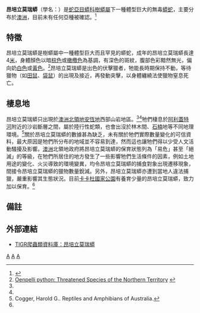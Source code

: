 {{Speciesbox
| taxon = Morelia oenpelliensis
| binomial_authority = Gow, 1977
| synonyms = * ''Python oenpelliensis'' - Gow, 1977
* ''Morelia oenpelliensis'' - Cogger, Cameron & Cogger, 1983
* ''Australiasis oenpelliensis'' - Wells & Wellington, 1984
* ''Nyctophylopython oenpelliensis'' - Wells & Wellington, 1985
* ''M''[''orelia'']. ''oenpelliensis'' - Kluge, 1993<ref name="McD99">McDiarmid RW, Campbell JA, Touré T. 1999. Snake Species of the World: A Taxonomic and Geographic Reference, vol. 1. Herpetologists' League. 511 pp. ISBN 1-893777-00-6 (series). ISBN 1-893777-01-4 (volume).</ref>}}

'''昂培立莫瑞蟒'''（學名：{{lang|la|''Morelia oenpelliensis''}}）是[[蛇亞目|蛇亞目]][[蟒科|蟒科]][[樹蟒屬|樹蟒屬]]下一種體型巨大的無毒[[蟒蛇|蟒蛇]]，主要分布於[[澳洲|澳洲]]，目前未有任何亞種被確認。<ref name="ITIS">{{ITIS|ID=634779|taxon=''Morelia oenpelliensis''|year=2007|date=19 September}}</ref>

==特徵==
昂培立莫瑞蟒是樹蟒屬中一種體型巨大而且罕見的蟒蛇，成年的昂培立莫瑞蟒長達4[[米_(單位)|米]]，身體顏色以暗[[棕色|棕色]]或[[橄欖色|橄欖色]]為基調，有深色的斑紋，腹部色彩黯然無光，偏向奶[[白色|白色]]或[[黃色|黃色]]。<ref name="NT threatened">[http://www.nt.gov.au/nreta/wildlife/animals/threatened/pdf/herps/oenpelli_python_vu.pdf Oenpelli python: Threatened Species of the Northern Territory] {{webarchive|url=https://web.archive.org/web/20080903062030/http://www.nt.gov.au/nreta/wildlife/animals/threatened/pdf/herps/oenpelli_python_vu.pdf |date=2008-09-03 }}</ref>昂培立莫瑞蟒是出色的伏擊獵者，牠能長時期保持不動，等待獵物（如[[田鼠|田鼠]]、[[袋鼠|袋鼠]]）的出現及接近，再發動突擊，以身體纏繞法使獵物窒息死亡。

==棲息地==
昂培立莫瑞蟒只出現於[[澳洲|澳洲]][[北領地|北領地]][[安恆地|安恆地]]西部山岩地區。<ref name="NT threatened"/><ref name="Cogger" />牠們棲息於[[阿利蓋特河|阿利蓋特河]]附近的沙岩斷層之間，屬於陸行性蛇類，也會出沒於林木間、[[石楠|石楠]]地等不同地理環境。<ref name="Cogger">Cogger, Harold G.. Reptiles and Amphibians of Australia.</ref>關於昂培立莫瑞蟒的數據甚為缺乏，未有關於牠們實際數量變化的可信資料，最大原因是牠們所分布的地域並不容易到達，然而這也讓牠們得以少受人文活動騷擾及影響。[[澳洲|澳洲]]北領地政府將昂培立莫瑞蟒的保育狀態列為「易危」甚至「絕滅」的等級，在牠們所居住的地方發生了一些影響牠們生活條件的因素，例如土地用途的變化、火災導致的環境變異，均令昂培立莫瑞蟒的捕食對象出現遷移現象，間接令昂培立莫瑞蟒的獵物數量銳減。另外，昂培立莫瑞蟒亦遭到當地人違法捕獵，嚴重影響其生態狀況。目前[[卡卡杜國家公園|卡卡杜國家公園]]有養育少量的昂培立莫瑞蟒，致力加以保育。<ref name="NT threatened"/>

==備註==
{{Reflist}}

==外部連結==
*{{en}}[http://reptile-database.reptarium.cz/species.php?genus=Morelia&species=oenpelliensis TIGR爬蟲類資料庫：昂培立莫瑞蟒]
{{Taxonbar|from=Q1567030}}

[[Category:蟒科|A]]
[[Category:树蟒属|A]]
[[Category:_1977年描述的动物|A]]